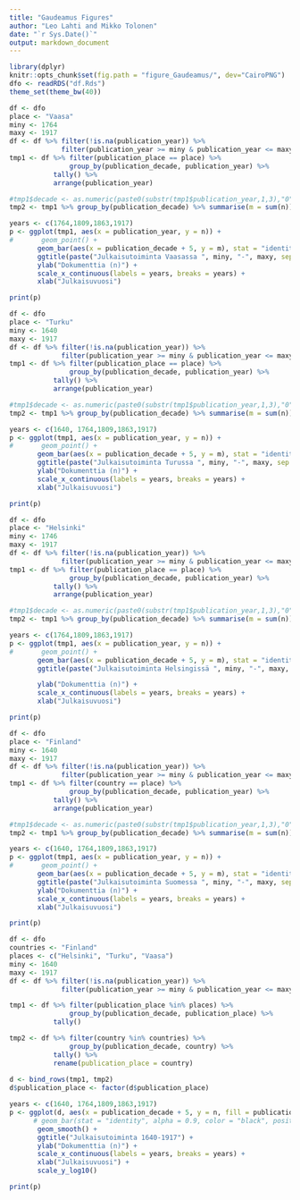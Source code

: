```yaml
---
title: "Gaudeamus Figures"
author: "Leo Lahti and Mikko Tolonen"
date: "`r Sys.Date()`"
output: markdown_document
---
```


```r
library(dplyr)
knitr::opts_chunk$set(fig.path = "figure_Gaudeamus/", dev="CairoPNG")
dfo <- readRDS("df.Rds")
theme_set(theme_bw(40))
```

```r
df <- dfo
place <- "Vaasa"
miny <- 1764
maxy <- 1917
df <- df %>% filter(!is.na(publication_year)) %>%
             filter(publication_year >= miny & publication_year <= maxy)
tmp1 <- df %>% filter(publication_place == place) %>%
     	       group_by(publication_decade, publication_year) %>%
	       tally() %>%
	       arrange(publication_year)

#tmp1$decade <- as.numeric(paste0(substr(tmp1$publication_year,1,3),"0"))
tmp2 <- tmp1 %>% group_by(publication_decade) %>% summarise(m = sum(n))

years <- c(1764,1809,1863,1917)
p <- ggplot(tmp1, aes(x = publication_year, y = n)) +
#       geom_point() +
       geom_bar(aes(x = publication_decade + 5, y = m), stat = "identity", fill = "gray", alpha = 0.9, color = "black", data = tmp2) +
       ggtitle(paste("Julkaisutoiminta Vaasassa ", miny, "-", maxy, sep = "")) +
       ylab("Dokumenttia (n)") +
       scale_x_continuous(labels = years, breaks = years) +
       xlab("Julkaisuvuosi") 

print(p)
```



```r
df <- dfo
place <- "Turku"
miny <- 1640
maxy <- 1917
df <- df %>% filter(!is.na(publication_year)) %>%
             filter(publication_year >= miny & publication_year <= maxy)
tmp1 <- df %>% filter(publication_place == place) %>%
     	       group_by(publication_decade, publication_year) %>%
	       tally() %>%
	       arrange(publication_year)

#tmp1$decade <- as.numeric(paste0(substr(tmp1$publication_year,1,3),"0"))
tmp2 <- tmp1 %>% group_by(publication_decade) %>% summarise(m = sum(n))

years <- c(1640, 1764,1809,1863,1917)
p <- ggplot(tmp1, aes(x = publication_year, y = n)) +
#       geom_point() +
       geom_bar(aes(x = publication_decade + 5, y = m), stat = "identity", fill = "gray", alpha = 0.9, color = "black", data = tmp2) +
       ggtitle(paste("Julkaisutoiminta Turussa ", miny, "-", maxy, sep = "")) + 
       ylab("Dokumenttia (n)") +
       scale_x_continuous(labels = years, breaks = years) +
       xlab("Julkaisuvuosi") 

print(p)
```



```r
df <- dfo
place <- "Helsinki"
miny <- 1746
maxy <- 1917
df <- df %>% filter(!is.na(publication_year)) %>%
             filter(publication_year >= miny & publication_year <= maxy)
tmp1 <- df %>% filter(publication_place == place) %>%
     	       group_by(publication_decade, publication_year) %>%
	       tally() %>%
	       arrange(publication_year)

#tmp1$decade <- as.numeric(paste0(substr(tmp1$publication_year,1,3),"0"))
tmp2 <- tmp1 %>% group_by(publication_decade) %>% summarise(m = sum(n))

years <- c(1764,1809,1863,1917)
p <- ggplot(tmp1, aes(x = publication_year, y = n)) +
#       geom_point() +
       geom_bar(aes(x = publication_decade + 5, y = m), stat = "identity", fill = "gray", alpha = 0.9, color = "black", data = tmp2) +
       ggtitle(paste("Julkaisutoiminta Helsingissä ", miny, "-", maxy, sep = "")) +        

       ylab("Dokumenttia (n)") +
       scale_x_continuous(labels = years, breaks = years) +
       xlab("Julkaisuvuosi") 

print(p)
```





```r
df <- dfo
place <- "Finland"
miny <- 1640
maxy <- 1917
df <- df %>% filter(!is.na(publication_year)) %>%
             filter(publication_year >= miny & publication_year <= maxy)
tmp1 <- df %>% filter(country == place) %>%
     	       group_by(publication_decade, publication_year) %>%
	       tally() %>%
	       arrange(publication_year)

#tmp1$decade <- as.numeric(paste0(substr(tmp1$publication_year,1,3),"0"))
tmp2 <- tmp1 %>% group_by(publication_decade) %>% summarise(m = sum(n))

years <- c(1640, 1764,1809,1863,1917)
p <- ggplot(tmp1, aes(x = publication_year, y = n)) +
#       geom_point() +
       geom_bar(aes(x = publication_decade + 5, y = m), stat = "identity", fill = "gray", alpha = 0.9, color = "black", data = tmp2) +
       ggtitle(paste("Julkaisutoiminta Suomessa ", miny, "-", maxy, sep = "")) +               
       ylab("Dokumenttia (n)") +
       scale_x_continuous(labels = years, breaks = years) +
       xlab("Julkaisuvuosi") 

print(p)
```






```r
df <- dfo
countries <- "Finland"
places <- c("Helsinki", "Turku", "Vaasa")
miny <- 1640
maxy <- 1917
df <- df %>% filter(!is.na(publication_year)) %>%
             filter(publication_year >= miny & publication_year <= maxy)

tmp1 <- df %>% filter(publication_place %in% places) %>%
     	       group_by(publication_decade, publication_place) %>%
	       tally()

tmp2 <- df %>% filter(country %in% countries) %>%
     	       group_by(publication_decade, country) %>%
	       tally() %>%
	       rename(publication_place = country)
	       
d <- bind_rows(tmp1, tmp2)
d$publication_place <- factor(d$publication_place)

years <- c(1640, 1764,1809,1863,1917)
p <- ggplot(d, aes(x = publication_decade + 5, y = n, fill = publication_place, color = publication_place)) +
      # geom_bar(stat = "identity", alpha = 0.9, color = "black", position = "dodge") +
       geom_smooth() +       
       ggtitle("Julkaisutoiminta 1640-1917") +
       ylab("Dokumenttia (n)") +
       scale_x_continuous(labels = years, breaks = years) +
       xlab("Julkaisuvuosi") +
       scale_y_log10()

print(p)
```




